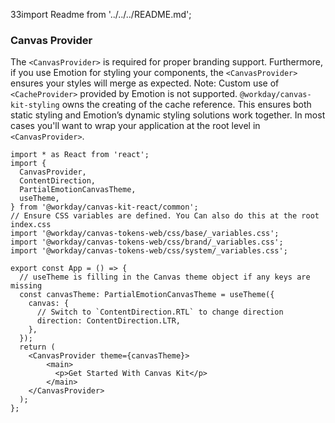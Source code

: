 33import Readme from '../../../README.md';

<Meta title="Welcome" />

<WelcomePage />

### Canvas Provider

The `<CanvasProvider>` is required for proper branding support. Furthermore, if you use Emotion for
styling your components, the `<CanvasProvider>` ensures your styles will merge as expected. Note:
Custom use of `<CacheProvider>` provided by Emotion is not supported. `@workday/canvas-kit-styling`
owns the creating of the cache reference. This ensures both static styling and Emotion’s dynamic
styling solutions work together. In most cases you'll want to wrap your application at the root
level in `<CanvasProvider>`.

```tsx
import * as React from 'react';
import {
  CanvasProvider,
  ContentDirection,
  PartialEmotionCanvasTheme,
  useTheme,
} from '@workday/canvas-kit-react/common';
// Ensure CSS variables are defined. You Can also do this at the root index.css
import '@workday/canvas-tokens-web/css/base/_variables.css';
import '@workday/canvas-tokens-web/css/brand/_variables.css';
import '@workday/canvas-tokens-web/css/system/_variables.css';

export const App = () => {
  // useTheme is filling in the Canvas theme object if any keys are missing
  const canvasTheme: PartialEmotionCanvasTheme = useTheme({
    canvas: {
      // Switch to `ContentDirection.RTL` to change direction
      direction: ContentDirection.LTR,
    },
  });
  return (
    <CanvasProvider theme={canvasTheme}>
        <main>
          <p>Get Started With Canvas Kit</p>
        </main>
    </CanvasProvider>
  );
};
```
